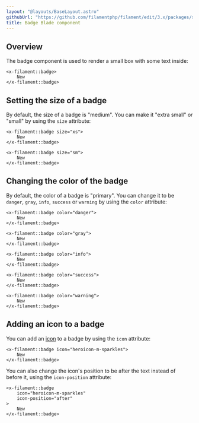 ```yaml
---
layout: "@layouts/BaseLayout.astro"
githubUrl: "https://github.com/filamentphp/filament/edit/3.x/packages/support/docs/09-ui/02-badge.md"
title: Badge Blade component
---
```


## Overview

The badge component is used to render a small box with some text inside:

```blade
<x-filament::badge>
    New
</x-filament::badge>
```

## Setting the size of a badge

By default, the size of a badge is "medium". You can make it "extra small" or "small" by using the `size` attribute:

```blade
<x-filament::badge size="xs">
    New
</x-filament::badge>

<x-filament::badge size="sm">
    New
</x-filament::badge>
```

## Changing the color of the badge

By default, the color of a badge is "primary". You can change it to be `danger`, `gray`, `info`, `success` or `warning` by using the `color` attribute:

```blade
<x-filament::badge color="danger">
    New
</x-filament::badge>

<x-filament::badge color="gray">
    New
</x-filament::badge>

<x-filament::badge color="info">
    New
</x-filament::badge>

<x-filament::badge color="success">
    New
</x-filament::badge>

<x-filament::badge color="warning">
    New
</x-filament::badge>
```

## Adding an icon to a badge

You can add an [icon](https://blade-ui-kit.com/blade-icons?set=1#search) to a badge by using the `icon` attribute:

```blade
<x-filament::badge icon="heroicon-m-sparkles">
    New
</x-filament::badge>
```

You can also change the icon's position to be after the text instead of before it, using the `icon-position` attribute:

```blade
<x-filament::badge
    icon="heroicon-m-sparkles"
    icon-position="after"
>
    New
</x-filament::badge>
```
